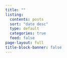 ---
title: ""
listing:
  contents: posts
  sort: "date desc"
  type: default
  categories: true
  feed: false
page-layout: full
title-block-banner: false
---
